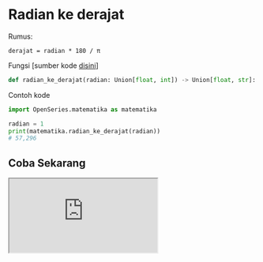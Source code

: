 # Radian ke derajat

Rumus:

```
derajat = radian * 180 / π
```

Fungsi [sumber kode [disini](https://github.com/bellshade/OpenSeries/blob/11ea1de5b7cbb8fa09b8b8a1097e5913bb2bdd05/OpenSeries/matematika.py#L7C1-L7C71)]

```python
def radian_ke_derajat(radian: Union[float, int]) -> Union[float, str]:
```

Contoh kode

```python
import OpenSeries.matematika as matematika

radian = 1
print(matematika.radian_ke_derajat(radian))
# 57,296
```

## Coba Sekarang

<iframe src="https://replit.com/@ItsArul/RadianKeDerajat?embed=1&theme=light" className="aspect-video w-full" />
